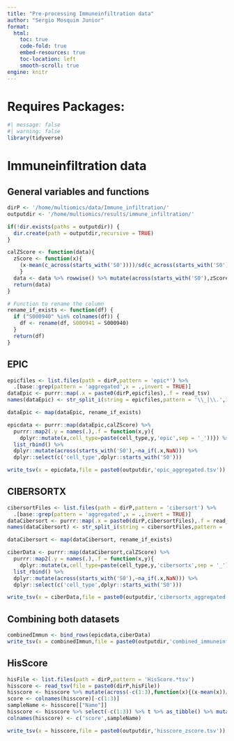 ```yaml
---
title: "Pre-processing Immuneinfiltration data"
author: "Sergio Mosquim Junior"
format:
  html:
    toc: true
    code-fold: true
    embed-resources: true
    toc-location: left
    smooth-scroll: true
engine: knitr
---
```


# Requires Packages:
```r
#| message: false
#| warning: false
library(tidyverse)
```

# Immuneinfiltration data
## General variables and functions
```r
dirP <- '/home/multiomics/data/Immune_infiltration/'
outputdir <- '/home/multiomics/results/immune_infiltration/'

if(!dir.exists(paths = outputdir)) {
  dir.create(path = outputdir,recursive = TRUE)
}

calZScore <- function(data){
  zScore <- function(x){
    (x-mean(c_across(starts_with('S0'))))/sd(c_across(starts_with('S0')))
    }
  data <- data %>% rowwise() %>% mutate(across(starts_with('S0'),zScore))
  return(data)
}

# Function to rename the column
rename_if_exists <- function(df) {
  if ("S000940" %in% colnames(df)) {
    df <- rename(df, S000941 = S000940)
  }
  return(df)
}
```

## EPIC
```r
epicfiles <- list.files(path = dirP,pattern = 'epic*') %>% 
  .[base::grep(pattern = 'aggregated',x = .,invert = TRUE)]
dataEpic <- purrr::map(.x = paste0(dirP,epicfiles),.f = read_tsv)
names(dataEpic) <- str_split_i(string = epicfiles,pattern = '\\_|\\.',i = 2)

dataEpic <- map(dataEpic, rename_if_exists)

epicdata <- purrr::map(dataEpic,calZScore) %>% 
  purrr::map2(.y = names(.),.f = function(x,y){
    dplyr::mutate(x,cell_type=paste(cell_type,y,'epic',sep = '_'))}) %>% 
  list_rbind() %>% 
  dplyr::mutate(across(starts_with('S0'),~na_if(.x,NaN))) %>% 
  dplyr::select(c('cell_type',dplyr::starts_with('S0')))

write_tsv(x = epicdata,file = paste0(outputdir,'epic_aggregated.tsv'))
```

## CIBERSORTX
```r
cibersortFiles <- list.files(path = dirP,pattern = 'cibersort') %>% 
  .[base::grep(pattern = 'aggregated',x = .,invert = TRUE)]
dataCibersort <- purrr::map(.x = paste0(dirP,cibersortFiles),.f = read_tsv)
names(dataCibersort) <- str_split_i(string = cibersortFiles,pattern = '\\_',i = 2)

dataCibersort <- map(dataCibersort, rename_if_exists)

ciberData <- purrr::map(dataCibersort,calZScore) %>% 
  purrr::map2(.y = names(.),.f = function(x,y){
    dplyr::mutate(x,cell_type=paste(cell_type,y,'cibersortx',sep = '_'))}) %>% 
  list_rbind() %>% 
  dplyr::mutate(across(starts_with('S0'),~na_if(.x,NaN))) %>% 
  dplyr::select(c('cell_type',dplyr::starts_with('S0')))

write_tsv(x = ciberData,file = paste0(outputdir,'cibersortx_aggregated.tsv'))
```

## Combining both datasets
```r
combinedImmun <- bind_rows(epicdata,ciberData)
write_tsv(x = combinedImmun,file = paste0(outputdir,'combined_immuneinfiltration.tsv'))
```


## HisScore
```r
hisFile <- list.files(path = dirP,pattern = 'HisScore.*tsv')
hisscore <- read_tsv(file = paste0(dirP,hisFile))
hisscore <- hisscore %>% mutate(across(-c(1:3),function(x){(x-mean(x))/sd(x)}))
score <- colnames(hisscore)[-c(1:3)]
sampleName <- hisscore[["Name"]]
hisscore <- hisscore %>% select(-c(1:3)) %>% t %>% as_tibble() %>% mutate(.,score=score,.before = 1)
colnames(hisscore) <- c('score',sampleName)

write_tsv(x = hisscore,file = paste0(outputdir,'hisscore_zscore.tsv'))
```


